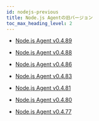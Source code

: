```yaml
---
id: nodejs-previous
title: Node.js Agentの旧バージョン
toc_max_heading_level: 2
---
```


- [Node.js Agent v0.4.89](nodejs-0_4_89)

- [Node.js Agent v0.4.88](nodejs-0_4_88)

- [Node.js Agent v0.4.86](nodejs-0_4_86)

- [Node.js Agent v0.4.83](nodejs-0_4_83)

- [Node.js Agent v0.4.81](nodejs-0_4_81)

- [Node.js Agent v0.4.80](nodejs-0_4_80)

- [Node.js Agent v0.4.77](nodejs-0_4_77)

